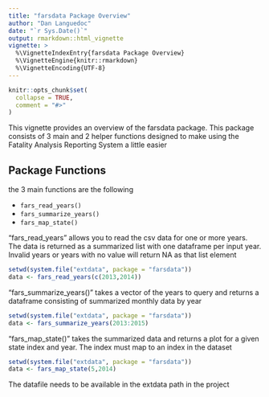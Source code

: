 ```yaml
---
title: "farsdata Package Overview"
author: "Dan Languedoc"
date: "`r Sys.Date()`"
output: rmarkdown::html_vignette
vignette: >
  %\VignetteIndexEntry{farsdata Package Overview}
  %\VignetteEngine{knitr::rmarkdown}
  %\VignetteEncoding{UTF-8}
---
```


```r
knitr::opts_chunk$set(
  collapse = TRUE,
  comment = "#>"
)
```



This vignette provides an overview of the farsdata package.  This package consists of 3 main
 and 2 helper functions designed to make using the Fatality Analysis Reporting System 
 a little easier

## Package Functions

the 3 main functions are the following

- `fars_read_years()`
- `fars_summarize_years()`
- `fars_map_state()`


"fars_read_years" allows you to read the csv data for one or more years.  The data is 
returned as a summarized list with one dataframe per input year.  Invalid years or years with no
value will return NA as that list element

```r
setwd(system.file("extdata", package = "farsdata"))
data <- fars_read_years(c(2013,2014))
```

"fars_summarize_years()"  takes a vector of the years to query and returns a dataframe 
consisting of summarized monthly data by year

```r
setwd(system.file("extdata", package = "farsdata"))
data <- fars_summarize_years(2013:2015)
```

"fars_map_state()" takes the summarized data and returns a plot for a given state index and year.
The index must map to an index in the dataset

```r
setwd(system.file("extdata", package = "farsdata"))
data <- fars_map_state(5,2014)
```


The datafile needs to be available in the extdata path in the project

